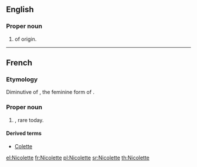 ==English==

===Proper noun===
{{en-proper noun}}

# {{given name|female|from=French}} of {{etyl|fr}} origin.

----

==French==

===Etymology===
Diminutive of {{term|Nicole|lang=fr}}, the feminine form of {{term|Nicolas|lang=fr}}.

===Proper noun===
{{head|fr|proper noun|f}}

# {{given name|female|lang=fr}}, rare today.

====Derived terms====
* [[Colette]]

[[el:Nicolette]]
[[fr:Nicolette]]
[[pl:Nicolette]]
[[sr:Nicolette]]
[[th:Nicolette]]